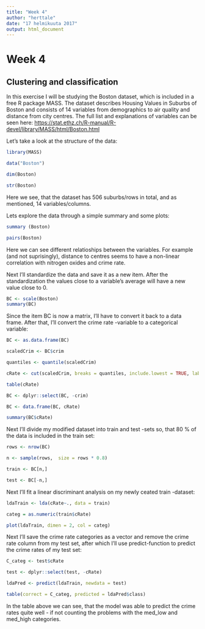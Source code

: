 ```yaml
---
title: "Week 4"
author: "herttale"
date: "17 helmikuuta 2017"
output: html_document
---
```


# Week 4
## Clustering and classification

In this exercise I will be studying the Boston dataset, which is included in a free R package MASS. The dataset describes Housing Values in Suburbs of Boston and consists of 14 variables from demographics to air quality and distance from city centres. The full list and explanations of variables can be seen here: <https://stat.ethz.ch/R-manual/R-devel/library/MASS/html/Boston.html>

Let's take a look at the structure of the data:

```r
library(MASS)

data("Boston")

dim(Boston)

str(Boston)
```

Here we see, that the dataset has 506 suburbs/rows in total, and as mentioned, 14 variables/columns.

Lets explore the data through a simple summary and some plots:

```r
summary (Boston)
```

```r
pairs(Boston)
```

Here we can see different relatioships between the variables. For example (and not suprisingly), distance to centres seems to have a non-linear correlation with nitrogen oxides and crime rate. 

Next I'll standardize the data and save it as a new item. After the standardization the values close to a variable's average will have a new value close to 0.

```r
BC <- scale(Boston)
summary(BC)
```

Since the item BC is now a matrix, I'll have to convert it back to a data frame. After that, I'll convert the crime rate  -variable  to a categorical variable:

```r
BC <- as.data.frame(BC)

scaledCrim <- BC$crim

quantiles <- quantile(scaledCrim)

cRate <- cut(scaledCrim, breaks = quantiles, include.lowest = TRUE, label = c("low", "med_low", "med_high", "high"))

table(cRate)

BC <- dplyr::select(BC, -crim)

BC <- data.frame(BC, cRate)

summary(BC$cRate)

```

Next I'll divide my modified dataset into train and test -sets so, that 80 % of the data is included in the train set:

```r
 
rows <- nrow(BC)

n <- sample(rows,  size = rows * 0.8)

train <- BC[n,]

test <- BC[-n,]

```

Next I'll fit a linear discriminant analysis on my newly ceated train -dataset:

```r
ldaTrain <- lda(cRate~., data = train)

categ = as.numeric(train$cRate)

plot(ldaTrain, dimen = 2, col = categ)

```

Next I'll save the crime rate categories as a vector and remove the crime rate column from my test set, after which I'll use predict-function to predict the crime rates of my test set:


```r
C_categ <- test$cRate

test <- dplyr::select(test, -cRate)

ldaPred <- predict(ldaTrain, newdata = test)

table(correct = C_categ, predicted = ldaPred$class)
```

In the table above we can see, that the model was able to predict the crime rates quite well - if not counting the problems with the med_low and med_high categories.

